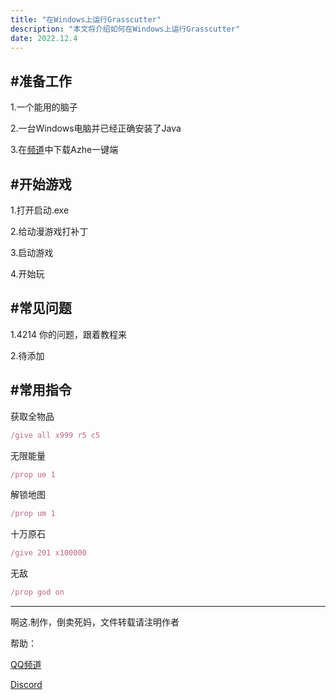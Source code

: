 ```yaml
---
title: "在Windows上运行Grasscutter"
description: "本文将介绍如何在Windows上运行Grasscutter"
date: 2022.12.4
---
```



#准备工作
---
1.一个能用的脑子


2.一台Windows电脑并已经正确安装了Java


3.在[频道](https://pd.qq.com/s/7m3effj6c)中下载Azhe一键端




#开始游戏
---
1.打开启动.exe


2.给动漫游戏打补丁


3.启动游戏


4.开始玩



#常见问题
---
1.4214
你的问题，跟着教程来


2.待添加



#常用指令
---

获取全物品
```js
/give all x999 r5 c5
```
无限能量
```js
/prop ue 1
```
解锁地图
```js
/prop um 1
```
十万原石
```js
/give 201 x100000
```
无敌
```js
/prop god on
```


---
啊这.制作，倒卖死妈，文件转载请注明作者


帮助：


[QQ频道](https://pd.qq.com/s/7m3effj6c)


[Discord](https://discord.gg/99FYAFFdsV)
